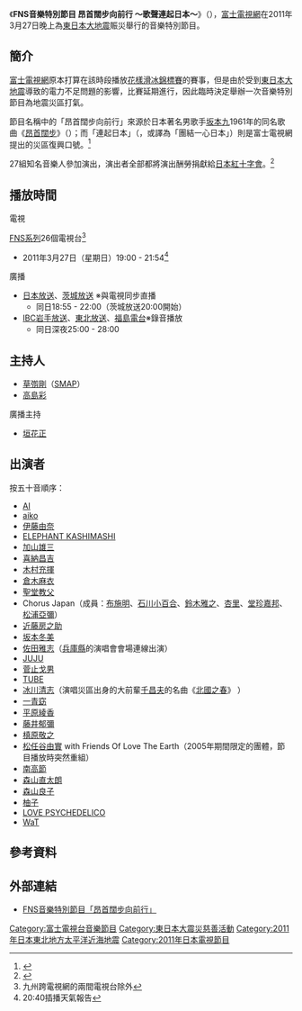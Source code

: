 {{Infobox television
| show_name            = FNS音樂特別節目 昂首闊步向前行 <br />～歌聲連起日本～
| genre                = 音樂特別節目
| presenter            = [[草彅剛|草彅剛]]<br />[[高島彩|高島彩]]
| starring             = 
| num_episodes         = 
| location             = 
| camera               = 
| network              = [[富士電視網|富士電視網]]
| first_aired          = 2011年3月27日<br />19:00 
| last_aired           = 21:54
| audio_format         = [[立體聲|立體聲]]
| country            = {{JPN}}
| website            = 
}}
《'''FNS音樂特別節目 昂首闊步向前行 ～歌聲連起日本～'''》（{{lang-ja|'''FNS音楽特別番組 上を向いて歩こう ～うたでひとつになろう日本～'''}}），[[富士電視網|富士電視網]]在2011年3月27日晚上為[[2011年日本東北地方太平洋近海地震|東日本大地震]]賑災舉行的音樂特別節目。

==簡介==
[[富士電視網|富士電視網]]原本打算在該時段播放[[花樣滑冰錦標賽|花樣滑冰錦標賽]]的賽事，但是由於受到[[2011年日本東北地方太平洋近海地震|東日本大地震]]導致的電力不足問題的影響，比賽延期進行，因此臨時決定舉辦一次音樂特別節目為地震災區打氣。

節目名稱中的「昂首闊步向前行」來源於日本著名男歌手[[坂本九|坂本九]]1961年的同名歌曲《[[昂首闊步|昂首闊步]]》（{{lang|ja|上を向いて歩こう}}）；而「連起日本」（{{lang|ja|ひとつになろう}}，或譯為「團結一心日本」）則是富士電視網提出的災區復興口號。<ref>{{Cite web |url=http://dogatch.jp/blog/news/cx/11270312992.html |script-title=ja:歌で日本を元気に！草なぎ剛＆高島彩司会で3時間生放送 |accessdate=2011-04-12 |archive-date=2011-04-29 |archive-url=https://web.archive.org/web/20110429195356/http://dogatch.jp/blog/news/cx/11270312992.html |dead-url=no }}</ref>

27組知名音樂人參加演出，演出者全部都將演出酬勞捐獻給[[日本紅十字會|日本紅十字會]]。<ref>{{Cite web |url=http://sankei.jp.msn.com/entertainments/news/110328/ent11032809360005-n1.htm |script-title=ja:ユーミンら２７組、熱唱エール！支援番組 |accessdate=2011-04-12 |archive-date=2011-04-02 |archive-url=https://web.archive.org/web/20110402042008/http://sankei.jp.msn.com/entertainments/news/110328/ent11032809360005-n1.htm |dead-url=yes }}</ref>

==播放時間==
;電視
[[富士電視網|FNS系列]]26個電視台<ref>九州跨電視網的兩間電視台除外</ref>
*2011年3月27日（星期日）19:00 - 21:54<ref>20:40插播天氣報告</ref>

;廣播
*[[日本放送|日本放送]]、[[茨城放送|茨城放送]] ※與電視同步直播
**同日18:55 - 22:00（茨城放送20:00開始）
*[[IBC岩手放送|IBC岩手放送]]、[[東北放送|東北放送]]、[[福島電台|福島電台]]※錄音播放
**同日深夜25:00 - 28:00

==主持人==
*[[草彅剛|草彅剛]]（[[SMAP|SMAP]]）
*[[高島彩|高島彩]]
廣播主持
*[[垣花正|垣花正]]

== 出演者 ==
按五十音順序：

*[[AI_(歌手)|AI]]
*[[aiko|aiko]]
*[[伊藤由奈|伊藤由奈]]
*[[ELEPHANT_KASHIMASHI|ELEPHANT KASHIMASHI]]
*[[加山雄三|加山雄三]]
*[[喜納昌吉|喜納昌吉]]
*[[木村充揮|木村充揮]]
*[[倉木麻衣|倉木麻衣]]
*[[聖堂教父_(歌唱團體)|聖堂教父]]
*Chorus Japan（成員：[[布施明|布施明]]、[[石川小百合|石川小百合]]、[[鈴木雅之_(歌手)|鈴木雅之]]、[[杏里|杏里]]、[[堂珍嘉邦|堂珍嘉邦]]、[[松浦亞彌|松浦亞彌]]）
*[[近藤房之助|近藤房之助]]
*[[坂本冬美|坂本冬美]]
*[[佐田雅志|佐田雅志]]（[[兵庫縣|兵庫縣]]的演唱會會場連線出演）
*[[JUJU|JUJU]]
*[[菅止戈男|菅止戈男]]
*[[TUBE|TUBE]]
*[[冰川清志|冰川清志]]（演唱災區出身的大前輩[[千昌夫|千昌夫]]的名曲《[[北國之春|北國之春]]》 ）
*[[一青窈|一青窈]]
*[[平原綾香|平原綾香]]
*[[藤井郁彌|藤井郁彌]]
*[[槙原敬之|槙原敬之]]
*[[松任谷由實|松任谷由實]] with Friends Of Love The Earth（2005年期間限定的團體，節目播放時突然重組）
*[[南高節|南高節]]
*[[森山直太朗|森山直太朗]]
*[[森山良子|森山良子]]
*[[柚子_(組合)|柚子]]
*[[LOVE_PSYCHEDELICO|LOVE PSYCHEDELICO]]
*[[WaT|WaT]]

==參考資料==
{{reflist}}

==外部連結==
*[http://www.fujitv.co.jp/FNS/index.html FNS音樂特別節目「昂首闊步向前行」]{{Wayback|url=http://www.fujitv.co.jp/FNS/index.html |date=20090216175829 }}

{{2011年日本東北地方太平洋近海地震}}

[[Category:富士電視台音樂節目|Category:富士電視台音樂節目]]
[[Category:東日本大震災慈善活動|Category:東日本大震災慈善活動]]
[[Category:2011年日本東北地方太平洋近海地震|Category:2011年日本東北地方太平洋近海地震]]
[[Category:2011年日本電視節目|Category:2011年日本電視節目]]